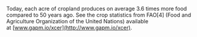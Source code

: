 Today, each acre of cropland produces on average 3.6 times more food compared to 50 years ago. See the crop statistics from FAO[4] (Food and Agriculture Organization of the United Nations) available at [www.gapm.io/xcer](http://www.gapm.io/xcer).